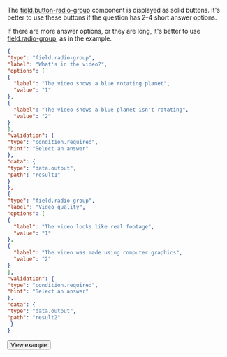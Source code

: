 The [field.button-radio-group](/docs/template-builder/reference/field.button-radio-group) component is displayed as solid buttons. It's better to use these buttons if the question has 2–4 short answer options.

  If there are more answer options, or they are long, it's better to use [field.radio-group](/docs/template-builder/reference/field.radio-group), as in the example.

  <Cut title="Show code">

  ```json
  {
"type": "field.radio-group",
"label": "What's in the video?",
"options": [
  {
    "label": "The video shows a blue rotating planet",
    "value": "1"
  },
  {
    "label": "The video shows a blue planet isn't rotating",
    "value": "2"
  }
],
"validation": {
  "type": "condition.required",
  "hint": "Select an answer"
},
"data": {
  "type": "data.output",
  "path": "result1"
}
  },
  {
"type": "field.radio-group",
"label": "Video quality",
"options": [
  {
    "label": "The video looks like real footage",
    "value": "1"
  },
  {
    "label": "The video was made using computer graphics",
    "value": "2"
  }
],
"validation": {
  "type": "condition.required",
  "hint": "Select an answer"
},
"data": {
  "type": "data.output",
  "path": "result2"
   }
  }
  ```

  </Cut>

  <Button themeColor="light" view="default" size="l" type="link" url="https://ya.cc/t/uG-C5g5h3ttDzf">View example</Button>
